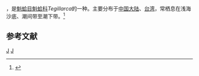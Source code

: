 {{noteTA
|T=zh-cn:结蚶; zh-tw:結毛蚶;
|1=zh-cn:结蚶; zh-tw:結毛蚶;
}}
{{Speciesbox
| taxon = Tegillarca nodifera
| binomial_authority = (v. Martens, 1860)
}}
{{地区用词4|start=学名：''{{lang|la|Tegillarca nodifera}}''|cn=结蚶|tw=結毛蚶|as=称}}，是[[魁蛤目|魁蛤目]][[魁蛤科|魁蛤科]]''Tegillarca''的一种。主要分布于[[中国大陆|中国大陆]]、[[台湾|台湾]]，常栖息在浅海沙底、潮间带至潮下带。<ref>{{cite web|url=http://shell.sinica.edu.tw/chinese/shellbase_detail.php?science_no=2187|title=国际贝库：结蚶|publisher=台湾贝类资料库|accessdate=2009-08-11|archive-date=2016-03-04|archive-url=https://web.archive.org/web/20160304190740/http://shell.sinica.edu.tw/chinese/shellbase_detail.php?science_no=2187|dead-url=no}}</ref>

== 参考文献 ==
{{reflist}}

{{Taxonbar}}
[[Category:1860年描述的动物|J]]
[[Category:泥蚶屬|J]]
